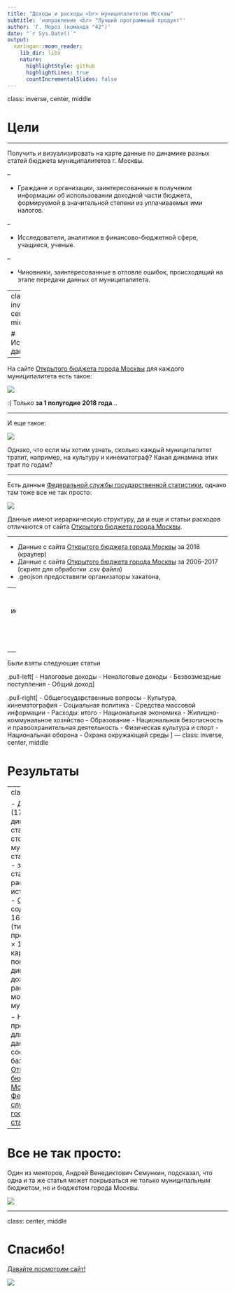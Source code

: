 ```yaml
---
title: "Доходы и расходы <br> муниципалитетов Москвы"
subtitle: 'направление <br> "Лучший программный продукт"'
author: 'Г. Мороз (команда "42")'
date: "`r Sys.Date()`"
output:
  xaringan::moon_reader:
    lib_dir: libs
    nature:
      highlightStyle: github
      highlightLines: true
      countIncrementalSlides: false
---
```

class: inverse, center, middle

# Цели

---

Получить и визуализировать на карте данные по динамике разных статей бюджета муниципалитетов г. Москвы.

--

- Граждане и организации, заинтересованные в получении информации об использовании доходной части бюджета, формируемой в значительной степени из уплачиваемых ими налогов.

--

- Исследователи, аналитики в финансово-бюджетной сфере, учащиеся, ученые.

--

- Чиновники, заинтересованные в отловле ошибок, происходящий на этапе передачи данных от муниципалитета.

---
class: inverse, center, middle

# Источник данных

---

На сайте [Открытого бюджета города Москвы](budget.mos.ru) для каждого муниципалитета есть такое:

![](images/04_mos.png)

:( Только **за 1 полугодие 2018 года**...

---

И еще такое:

![](images/05_mos.png)

Однако, что если мы хотим узнать, сколько каждый муниципалитет тратит, например, на культуру и кинематограф? Какая динамика этих трат по годам?

---

Есть данные [Федеральной службы государственной статистики](http://www.gks.ru/), однако там тоже все не так просто:

![](images/06_gks.png)

Данные имеют иерархическую структуру, да и еще и статьи расходов отличаются от сайта [Открытого бюджета города Москвы](budget.mos.ru).

---

- Данные с сайта [Открытого бюджета города Москвы](budget.mos.ru) за 2018 (краулер)
- Данные с сайта [Открытого бюджета города Москвы](budget.mos.ru) за 2006--2017 (скрипт для обработки  .csv файла)
- .geojson предоставили организаторы хакатона,

--
 но пришлось исправлять в нем ошибки (еще один скрипт)
 
--

Были взяты следующие статьи

.pull-left[
- Налоговые доходы
- Неналоговые доходы
- Безвозмездные поступления
- Общий доход
]

.pull-right[
- Общегосударственные вопросы
-	Культура, кинематография
-	Социальная политика
-	Средства массовой информации
-	Расходы: итого
-	Национальная экономика
-	Жилищно-коммунальное хозяйство
-	Образование
-	Национальная безопасность и правоохранительная деятельность
-	Физическая культура и спорт
-	Национальная оборона
-	Охрана окружающей среды 
]
---
class: inverse, center, middle

# Результаты

---
class: middle

- Данные (17534 на 6) по динамике разных статей со столбцами:
    - муниципалитет
    - статья бюджета
    - значение
    - тип статьи (доход/расход)
    - год
    - источник данных
- [Сайт](https://agricolamz.github.io/2018_mosfindata_hackathon_4/01_tax.html), который содержит <br> 16 (статей) $\times$ 2 (типа представления) $\times$  13 (лет) = 416 карт, <br> показывающий динамику доходов и расходов московских муниципалитетов

- Несколько предложений для огранизации данных составителям баз данных [Открытого бюджета города Москвы](budget.mos.ru) и [Федеральной службы государственной статистики](http://www.gks.ru/)

---

# Все не так просто:

Один из менторов, Андрей Венедиктович Семункин, подсказал, что одна и та же статья может покрываться не только муниципальным бюджетом, но и бюджетом города Москвы.

![](images/07_semukin.jpg)

---

class: center, middle

# Спасибо!

[Давайте посмотрим сайт!](https://agricolamz.github.io/2018_mosfindata_hackathon_4/01_tax.html)

![](images/03_git_r.png)